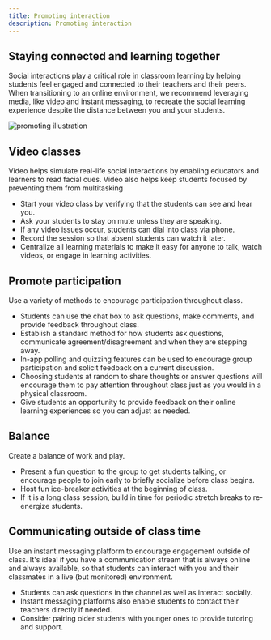 ```yaml
---
title: Promoting interaction
description: Promoting interaction
---
```


## Staying connected and learning together

Social interactions play a critical role in classroom learning by helping students feel engaged and connected to their teachers and their peers. When transitioning to an online environment, we recommend leveraging media, like video and instant messaging, to recreate the social learning experience despite the distance between you and your students.

<Row>
  <Column colMd={2} colLg={3}>

![promoting illustration](images/promoting-interaction-contenttop.png)

  </Column>
</Row>

## Video classes

Video helps simulate real-life social interactions by enabling educators and learners to read facial cues. Video also helps keep students focused by preventing them from multitasking

- Start your video class by verifying that the students can see and hear you.
- Ask your students to stay on mute unless they are speaking.
- If any video issues occur, students can dial into class via phone.
- Record the session so that absent students can watch it later.
- Centralize all learning materials to make it easy for anyone to talk, watch videos, or engage in learning activities.

## Promote participation

Use a variety of methods to encourage participation throughout class.

- Students can use the chat box to ask questions, make comments, and provide feedback throughout class.
- Establish a standard method for how students ask questions, communicate agreement/disagreement and when they are stepping away. 
- In-app polling and quizzing features can be used to encourage group participation and solicit feedback on a current discussion.
- Choosing students at random to share thoughts or answer questions will encourage them to pay attention throughout class just as you would in a physical classroom.
- Give students an opportunity to provide feedback on their online learning experiences so you can adjust as needed.

## Balance

Create a balance of work and play.

- Present a fun question to the group to get students talking, or encourage people to join early to briefly socialize before class begins.
- Host fun ice-breaker activities at the beginning of class.
- If it is a long class session, build in time for periodic stretch breaks to re-energize students.

## Communicating outside of class time

Use an instant messaging platform to encourage engagement outside of class. It's ideal if you have a communication stream that is always online and always available, so that students can interact with you and their classmates in a live (but monitored) environment.

- Students can ask questions in the channel as well as interact socially.
- Instant messaging platforms also enable students to contact their teachers directly if needed.
- Consider pairing older students with younger ones to provide tutoring and support.